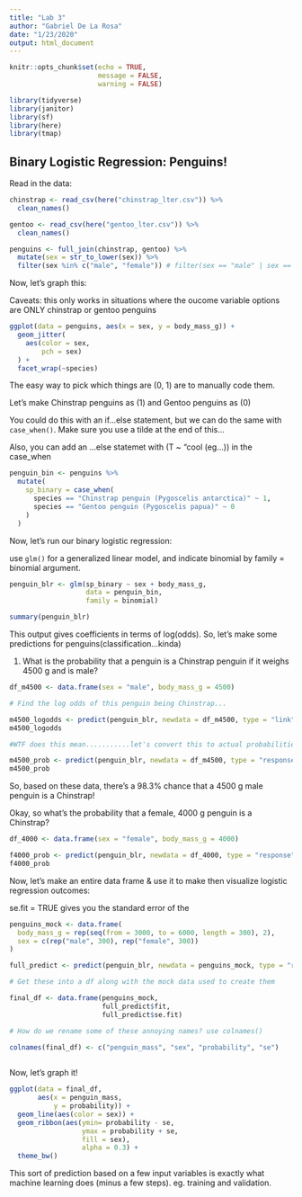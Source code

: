 ```yaml
---
title: "Lab 3"
author: "Gabriel De La Rosa"
date: "1/23/2020"
output: html_document
---
```


```r
knitr::opts_chunk$set(echo = TRUE,
                      message = FALSE,
                      warning = FALSE)

library(tidyverse)
library(janitor)
library(sf)
library(here)
library(tmap)

```


## Binary Logistic Regression: Penguins!


Read in the data:

```r

chinstrap <- read_csv(here("chinstrap_lter.csv")) %>% 
  clean_names()

gentoo <- read_csv(here("gentoo_lter.csv")) %>% 
  clean_names()

penguins <- full_join(chinstrap, gentoo) %>% 
  mutate(sex = str_to_lower(sex)) %>% 
  filter(sex %in% c("male", "female")) # filter(sex == "male" | sex == "female)

```

Now, let's graph this:

Caveats: this only works in situations where the oucome variable options are ONLY chinstrap or gentoo penguins

```r
ggplot(data = penguins, aes(x = sex, y = body_mass_g)) +
  geom_jitter(
    aes(color = sex,
        pch = sex)
  ) +
  facet_wrap(~species)
```

The easy way to pick which things are (0, 1) are to manually code them.

Let's make Chinstrap penguins as (1) and Gentoo penguins as (0)

You could do this with an if...else statement, but we can do the same with `case_when()`. Make sure you use a tilde at the end of this...

Also, you can add an ...else statemet with (T ~ "cool (eg...)) in the case_when

```r
penguin_bin <- penguins %>% 
  mutate(
    sp_binary = case_when(
      species == "Chinstrap penguin (Pygoscelis antarctica)" ~ 1,
      species == "Gentoo penguin (Pygoscelis papua)" ~ 0
    )
  )
```

Now, let's run our binary logistic regression:

use `glm()` for a generalized linear model, and indicate binomial by family = binomial argument.

```r

penguin_blr <- glm(sp_binary ~ sex + body_mass_g, 
                   data = penguin_bin, 
                   family = binomial)

summary(penguin_blr)

```

This output gives coefficients in terms of log(odds). So, let's make some predictions for penguins(classification...kinda)

1. What is the probability that a penguin is a Chinstrap penguin if it weighs 4500 g and is male?

```r
df_m4500 <- data.frame(sex = "male", body_mass_g = 4500)

# Find the log odds of this penguin being Chinstrap...

m4500_logodds <- predict(penguin_blr, newdata = df_m4500, type = "link")
m4500_logodds

#WTF does this mean...........let's convert this to actual probabilities using link = "response"

m4500_prob <- predict(penguin_blr, newdata = df_m4500, type = "response")
m4500_prob

```
So, based on these data, there's a 98.3% chance that a 4500 g male penguin is a Chinstrap!

Okay, so what's the probability that a female, 4000 g penguin is a Chinstrap?

```r

df_4000 <- data.frame(sex = "female", body_mass_g = 4000)

f4000_prob <- predict(penguin_blr, newdata = df_4000, type = "response")
f4000_prob

```

Now, let's make an entire data frame & use it to make then visualize logistic regression outcomes:

se.fit = TRUE gives you the standard error of the 

```r
penguins_mock <- data.frame(
  body_mass_g = rep(seq(from = 3000, to = 6000, length = 300), 2),
  sex = c(rep("male", 300), rep("female", 300))
)

full_predict <- predict(penguin_blr, newdata = penguins_mock, type = "response", se.fit = TRUE)

# Get these into a df along with the mock data used to create them

final_df <- data.frame(penguins_mock, 
                       full_predict$fit,
                       full_predict$se.fit)

# How do we rename some of these annoying names? use colnames()

colnames(final_df) <- c("penguin_mass", "sex", "probability", "se")
  
```

Now, let's graph it!


```r
ggplot(data = final_df, 
       aes(x = penguin_mass,
           y = probability)) +
  geom_line(aes(color = sex)) +
  geom_ribbon(aes(ymin= probability - se, 
                  ymax = probability + se,
                  fill = sex),
                  alpha = 0.3) +
  theme_bw()
```


This sort of prediction based on a few input variables is exactly what machine learning does (minus a few steps). eg. training and validation.



